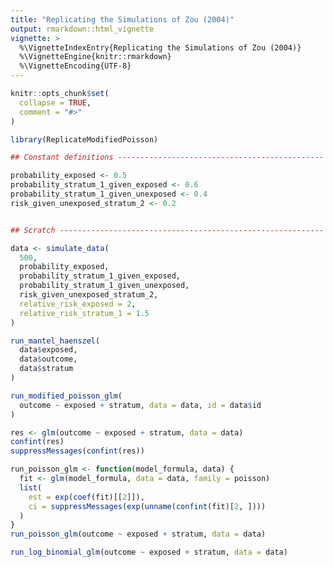 ```yaml
---
title: "Replicating the Simulations of Zou (2004)"
output: rmarkdown::html_vignette
vignette: >
  %\VignetteIndexEntry{Replicating the Simulations of Zou (2004)}
  %\VignetteEngine{knitr::rmarkdown}
  %\VignetteEncoding{UTF-8}
---
```


```r
knitr::opts_chunk$set(
  collapse = TRUE,
  comment = "#>"
)
```

```r
library(ReplicateModifiedPoisson)
```

```r
## Constant definitions ----------------------------------------------

probability_exposed <- 0.5
probability_stratum_1_given_exposed <- 0.6
probability_stratum_1_given_unexposed <- 0.4
risk_given_unexposed_stratum_2 <- 0.2


## Scratch -----------------------------------------------------------

data <- simulate_data(
  500,
  probability_exposed,
  probability_stratum_1_given_exposed,
  probability_stratum_1_given_unexposed,
  risk_given_unexposed_stratum_2,
  relative_risk_exposed = 2,
  relative_risk_stratum_1 = 1.5
)

run_mantel_haenszel(
  data$exposed,
  data$outcome,
  data$stratum
)

run_modified_poisson_glm(
  outcome ~ exposed + stratum, data = data, id = data$id
)

res <- glm(outcome ~ exposed + stratum, data = data)
confint(res)
suppressMessages(confint(res))

run_poisson_glm <- function(model_formula, data) {
  fit <- glm(model_formula, data = data, family = poisson)
  list(
    est = exp(coef(fit)[[2]]),
    ci = suppressMessages(exp(unname(confint(fit)[2, ])))
  )
}
run_poisson_glm(outcome ~ exposed + stratum, data = data)

run_log_binomial_glm(outcome ~ exposed + stratum, data = data)
```
